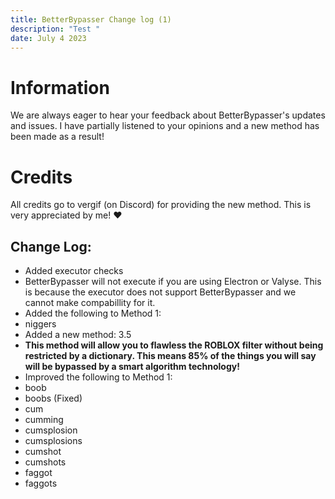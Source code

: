 ```yaml
---
title: BetterBypasser Change log (1)
description: "Test "
date: July 4 2023
---
```


# Information
We are always eager to hear your feedback about BetterBypasser's updates and issues. I have partially listened to your opinions and a new method has been made as a result!

# Credits
All credits go to vergif (on Discord) for providing the new method. This is very appreciated by me! :heart:

## Change Log:
- Added executor checks
 - BetterBypasser will not execute if you are using Electron or Valyse. This is because the executor does not support BetterBypasser and we cannot make compabillity for it.
- Added the following to Method 1:
 - niggers
- Added a new method: 3.5
 - **This method will allow you to flawless the ROBLOX filter without being restricted by a dictionary. This means 85% of the things you will say will be bypassed by a smart algorithm technology!**
- Improved the following to Method 1:
 - boob
 - boobs (Fixed)
 - cum
 - cumming
 - cumsplosion
 - cumsplosions
 - cumshot
 - cumshots
 - faggot
 - faggots
 
